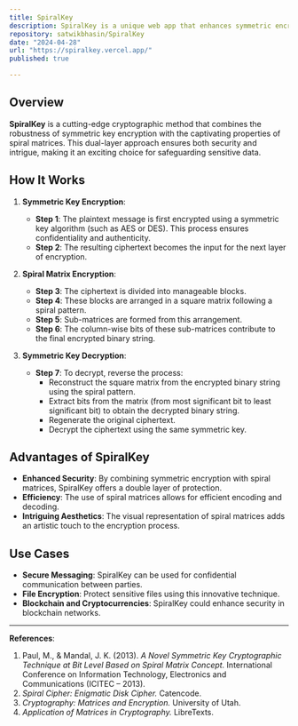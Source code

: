 ```yaml
---
title: SpiralKey
description: SpiralKey is a unique web app that enhances symmetric encryption with a touch of magic.
repository: satwikbhasin/SpiralKey
date: "2024-04-28"
url: "https://spiralkey.vercel.app/"
published: true

---
```


## Overview
**SpiralKey** is a cutting-edge cryptographic method that combines the robustness of symmetric key encryption with the captivating properties of spiral matrices. This dual-layer approach ensures both security and intrigue, making it an exciting choice for safeguarding sensitive data.

## How It Works
1. **Symmetric Key Encryption**:
   - **Step 1**: The plaintext message is first encrypted using a symmetric key algorithm (such as AES or DES). This process ensures confidentiality and authenticity.
   - **Step 2**: The resulting ciphertext becomes the input for the next layer of encryption.

2. **Spiral Matrix Encryption**:
   - **Step 3**: The ciphertext is divided into manageable blocks.
   - **Step 4**: These blocks are arranged in a square matrix following a spiral pattern.
   - **Step 5**: Sub-matrices are formed from this arrangement.
   - **Step 6**: The column-wise bits of these sub-matrices contribute to the final encrypted binary string.

3. **Symmetric Key Decryption**:
   - **Step 7**: To decrypt, reverse the process:
     - Reconstruct the square matrix from the encrypted binary string using the spiral pattern.
     - Extract bits from the matrix (from most significant bit to least significant bit) to obtain the decrypted binary string.
     - Regenerate the original ciphertext.
     - Decrypt the ciphertext using the same symmetric key.

## Advantages of SpiralKey
- **Enhanced Security**: By combining symmetric encryption with spiral matrices, SpiralKey offers a double layer of protection.
- **Efficiency**: The use of spiral matrices allows for efficient encoding and decoding.
- **Intriguing Aesthetics**: The visual representation of spiral matrices adds an artistic touch to the encryption process.

## Use Cases
- **Secure Messaging**: SpiralKey can be used for confidential communication between parties.
- **File Encryption**: Protect sensitive files using this innovative technique.
- **Blockchain and Cryptocurrencies**: SpiralKey could enhance security in blockchain networks.

---

**References**:
1. Paul, M., & Mandal, J. K. (2013). *A Novel Symmetric Key Cryptographic Technique at Bit Level Based on Spiral Matrix Concept.* International Conference on Information Technology, Electronics and Communications (ICITEC – 2013).
2. *Spiral Cipher: Enigmatic Disk Cipher.* Catencode.
3. *Cryptography: Matrices and Encryption.* University of Utah.
4. *Application of Matrices in Cryptography.* LibreTexts.